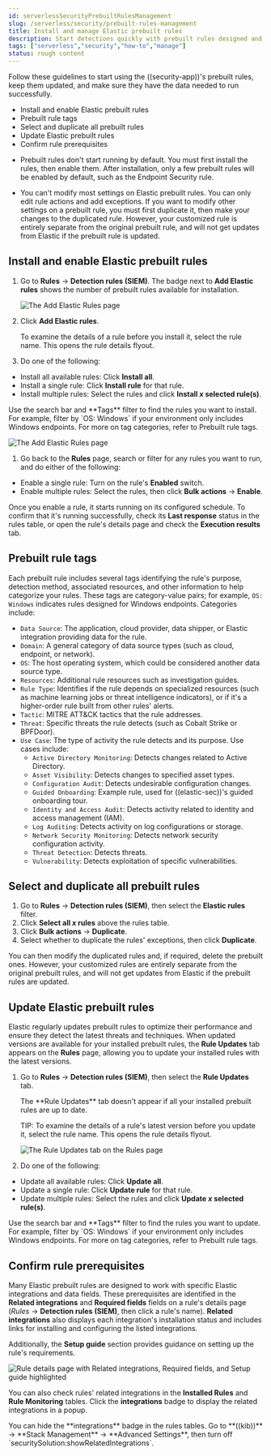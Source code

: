 ```yaml
---
id: serverlessSecurityPrebuiltRulesManagement
slug: /serverless/security/prebuilt-rules-management
title: Install and manage Elastic prebuilt rules
description: Start detections quickly with prebuilt rules designed and updated by Elastic.
tags: ["serverless","security","how-to","manage"]
status: rough content
---
```



<RoughContent />

<div id="prebuilt-rules-management"></div>

Follow these guidelines to start using the ((security-app))'s <DocLink id="serverlessSecurityPrebuiltRules">prebuilt rules</DocLink>, keep them updated, and make sure they have the data needed to run successfully. 

* <DocLink id="serverlessSecurityPrebuiltRulesManagement" section="install-and-enable-elastic-prebuilt-rules">Install and enable Elastic prebuilt rules</DocLink>
* <DocLink id="serverlessSecurityPrebuiltRulesManagement" section="prebuilt-rule-tags">Prebuilt rule tags</DocLink>
* <DocLink id="serverlessSecurityPrebuiltRulesManagement" section="select-and-duplicate-all-prebuilt-rules">Select and duplicate all prebuilt rules</DocLink>
* <DocLink id="serverlessSecurityPrebuiltRulesManagement" section="update-elastic-prebuilt-rules">Update Elastic prebuilt rules</DocLink>
* <DocLink id="serverlessSecurityPrebuiltRulesManagement" section="confirm-rule-prerequisites">Confirm rule prerequisites</DocLink>

<DocCallOut title="Note">

* Prebuilt rules don't start running by default. You must first install the rules, then enable them. After installation, only a few prebuilt rules will be enabled by default, such as the Endpoint Security rule.

* You can't modify most settings on Elastic prebuilt rules. You can only edit <DocLink id="serverlessSecurityRulesUiCreate" section="set-up-alert-notifications-optional">rule actions</DocLink> and <DocLink id="serverlessSecurityAddExceptions">add exceptions</DocLink>. If you want to modify other settings on a prebuilt rule, you must first duplicate it, then make your changes to the duplicated rule. However, your customized rule is entirely separate from the original prebuilt rule, and will not get updates from Elastic if the prebuilt rule is updated.

</DocCallOut>

<div id="load-prebuilt-rules"></div>

## Install and enable Elastic prebuilt rules

1. Go to **Rules** -> **Detection rules (SIEM)**. The badge next to **Add Elastic rules** shows the number of prebuilt rules available for installation. 

    ![The Add Elastic Rules page](../../images/prebuilt-rules-management/-detections-prebuilt-rules-add-badge.png)

1. Click **Add Elastic rules**.

    <DocCallOut title="Tip">
    To examine the details of a rule before you install it, select the rule name. This opens the rule details flyout.
    </DocCallOut>

1. Do one of the following:
* Install all available rules: Click **Install all**.
* Install a single rule: Click **Install rule** for that rule.
* Install multiple rules: Select the rules and click **Install _x_ selected rule(s)**.

<DocCallOut title="Tip">
Use the search bar and **Tags** filter to find the rules you want to install. For example, filter by `OS: Windows` if your environment only includes Windows endpoints. For more on tag categories, refer to <DocLink id="serverlessSecurityPrebuiltRulesManagement" section="prebuilt-rule-tags">Prebuilt rule tags</DocLink>.

![The Add Elastic Rules page](../../images/prebuilt-rules-management/-detections-prebuilt-rules-add.png)
</DocCallOut>

1. Go back to the **Rules** page, search or filter for any rules you want to run, and do either of the following:

* Enable a single rule: Turn on the rule's **Enabled** switch.
* Enable multiple rules: Select the rules, then click **Bulk actions** -> **Enable**.

Once you enable a rule, it starts running on its configured schedule. To confirm that it's running successfully, check its **Last response** status in the rules table, or open the rule's details page and check the <DocLink id="serverlessSecurityAlertsUiMonitor" section="execution-results">**Execution results**</DocLink> tab.

<div id="prebuilt-rule-tags"></div>

## Prebuilt rule tags

Each prebuilt rule includes several tags identifying the rule's purpose, detection method, associated resources, and other information to help categorize your rules. These tags are category-value pairs; for example, `OS: Windows` indicates rules designed for Windows endpoints. Categories include:

* `Data Source`: The application, cloud provider, data shipper, or Elastic integration providing data for the rule.
* `Domain`: A general category of data source types (such as cloud, endpoint, or network).
* `OS`: The host operating system, which could be considered another data source type.
* `Resources`: Additional rule resources such as investigation guides.
* `Rule Type`: Identifies if the rule depends on specialized resources (such as machine learning jobs or threat intelligence indicators), or if it's a higher-order rule built from other rules' alerts.
* `Tactic`: MITRE ATT&CK tactics that the rule addresses.
* `Threat`: Specific threats the rule detects (such as Cobalt Strike or BPFDoor).
* `Use Case`: The type of activity the rule detects and its purpose. Use cases include:
    * `Active Directory Monitoring`: Detects changes related to Active Directory.
    * `Asset Visibility`: Detects changes to specified asset types.
    * `Configuration Audit`: Detects undesirable configuration changes.
    * `Guided Onboarding`: Example rule, used for ((elastic-sec))'s guided onboarding tour.
    * `Identity and Access Audit`: Detects activity related to identity and access management (IAM).
    * `Log Auditing`: Detects activity on log configurations or storage.
    * `Network Security Monitoring`: Detects network security configuration activity.
    * `Threat Detection`: Detects threats.
    * `Vulnerability`: Detects exploitation of specific vulnerabilities.

<div id="select-all-prebuilt-rules"></div>

## Select and duplicate all prebuilt rules

1. Go to **Rules** -> **Detection rules (SIEM)**, then select the **Elastic rules** filter.
1. Click **Select all _x_ rules** above the rules table.
1. Click **Bulk actions** -> **Duplicate**.
1. Select whether to duplicate the rules' exceptions, then click **Duplicate**.

You can then modify the duplicated rules and, if required, delete the prebuilt ones. However, your customized rules are entirely separate from the original prebuilt rules, and will not get updates from Elastic if the prebuilt rules are updated.

<div id="update-prebuilt-rules"></div>

## Update Elastic prebuilt rules

Elastic regularly updates prebuilt rules to optimize their performance and ensure they detect the latest threats and techniques. When updated versions are available for your installed prebuilt rules, the **Rule Updates** tab appears on the **Rules** page, allowing you to update your installed rules with the latest versions.

1. Go to **Rules** -> **Detection rules (SIEM)**, then select the **Rule Updates** tab.

    <DocCallOut title="Note">
    The **Rule Updates** tab doesn't appear if all your installed prebuilt rules are up to date.

    TIP: To examine the details of a rule's latest version before you update it, select the rule name. This opens the rule details flyout.

    ![The Rule Updates tab on the Rules page](../../images/prebuilt-rules-management/-detections-prebuilt-rules-update.png)
    </DocCallOut>

1. Do one of the following:
* Update all available rules: Click **Update all**.
* Update a single rule: Click **Update rule** for that rule.
* Update multiple rules: Select the rules and click **Update _x_ selected rule(s)**.

<DocCallOut title="Tip">
Use the search bar and **Tags** filter to find the rules you want to update. For example, filter by `OS: Windows` if your environment only includes Windows endpoints. For more on tag categories, refer to <DocLink id="serverlessSecurityPrebuiltRulesManagement" section="prebuilt-rule-tags">Prebuilt rule tags</DocLink>.
</DocCallOut>

<div id="rule-prerequisites"></div>

## Confirm rule prerequisites

Many Elastic prebuilt rules are designed to work with specific Elastic integrations and data fields. These prerequisites are identified in the **Related integrations** and **Required fields** fields on a rule's details page (*Rules* -> **Detection rules (SIEM)**, then click a rule's name). **Related integrations** also displays each integration's installation status and includes links for installing and configuring the listed integrations. 

Additionally, the **Setup guide** section provides guidance on setting up the rule's requirements.

![Rule details page with Related integrations, Required fields, and Setup guide highlighted](../../images/prebuilt-rules-management/-detections-rule-details-prerequisites.png)

You can also check rules' related integrations in the **Installed Rules** and **Rule Monitoring** tables. Click the **integrations** badge to display the related integrations in a popup.

<DocImage size="xl" url="../../images/prebuilt-rules-management/-detections-rules-table-related-integrations.png" alt="Rules table with related integrations popup" />

<DocCallOut title="Tip">
You can hide the **integrations** badge in the rules tables. Go to **((kib))** -> **Stack Management** -> **Advanced Settings**, then turn off `securitySolution:showRelatedIntegrations`.
</DocCallOut>

